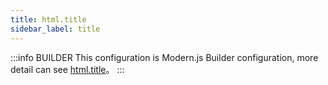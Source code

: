 ```yaml
---
title: html.title
sidebar_label: title
---
```


:::info BUILDER
This configuration is Modern.js Builder configuration, more detail can see [html.title](https://modernjs.dev/builder/en/api/config-html.html#html-title)。
:::


<Main />
